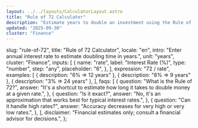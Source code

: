 ```yaml
---
layout: ../../layouts/CalculatorLayout.astro
title: "Rule of 72 Calculator"
description: "Estimate years to double an investment using the Rule of 72."
updated: "2025-09-30"
cluster: "Finance"
---
```



  slug: "rule-of-72",
  title: "Rule of 72 Calculator",
  locale: "en",
  intro: "Enter annual interest rate to estimate doubling time in years.",
  unit: "years",
  cluster: "Finance",
  inputs: [
    {
      name: "rate",
      label: "Interest Rate (%)",
      type: "number",
      step: "any",
      placeholder: "6",
    },
  ],
  expression: "72 / rate",
  examples: [
    { description: "6% ⇒ 12 years" },
    { description: "8% ⇒ 9 years" },
    { description: "3% ⇒ 24 years" },
  ],
  faqs: [
    {
      question: "What is the Rule of 72?",
      answer:
        "It's a shortcut to estimate how long it takes to double money at a given rate.",
    },
    {
      question: "Is it exact?",
      answer:
        "No, it's an approximation that works best for typical interest rates.",
    },
    {
      question: "Can it handle high rates?",
      answer: "Accuracy decreases for very high or very low rates.",
    },
  ],
  disclaimer:
    "Financial estimates only; consult a financial advisor for decisions.",
};

<Calculator schema={schema} />

